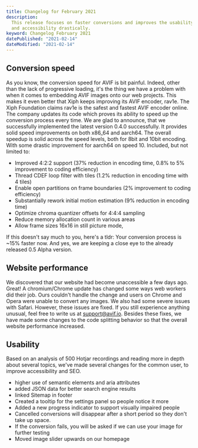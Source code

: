 ```yaml
---
title: Changelog for February 2021
description:
  This release focuses on faster conversions and improves the usability
  and accessibility drastically.
keyword: Changelog February 2021
datePublished: "2021-02-14"
dateModified: "2021-02-14"
---
```


## Conversion speed

As you know, the conversion speed for AVIF is bit painful. Indeed, other than the lack of progressive loading, it's the thing we have a problem with when it comes to embedding AVIF images onto our web projects. This makes it even better that Xiph keeps improving its AVIF encoder, rav1e. The Xiph Foundation claims rav1e is the safest and fastest AVIF encoder online. The company updates its code which proves its ability to speed up the conversion process every time. We are glad to announce, that we successfully implemented the latest version 0.4.0 successfully. It provides solid speed improvements on both x86_64 and aarch64\. The overall speedup is solid across the speed levels, both for 8bit and 10bit encoding. With some drastic improvement for aarch64 on speed 10\. Included, but not limited to:

- Improved 4:2:2 support (37% reduction in encoding time, 0.8% to 5% improvement to coding efficiency)
- Thread CDEF loop filter with tiles (1.2% reduction in encoding time with 4 tiles)
- Enable open partitions on frame boundaries (2% improvement to coding efficiency)
- Substantially rework initial motion estimation (9% reduction in encoding time)
- Optimize chroma quantizer offsets for 4:4:4 sampling
- Reduce memory allocation count in various areas
- Allow frame sizes 16x16 in still picture mode,

If this doesn't say much to you, here's a tldr: Your conversion process is ~15% faster now. And yes, we are keeping a close eye to the already released 0.5 Alpha version.

## Website performance

We discovered that our website had become unaccessible a few days ago. Great! A chromium/Chrome update has changed some ways web workers did their job. Ours couldn't handle the change and users on Chrome and Opera were unable to convert any images. We also had some severe issues with Safari. However, these issues are fixed. If you still experience anything unusual, feel free to write us at support@avif.io. Besides these fixes, we have made some changes to the code splitting behavior so that the overall website performance increased.

## Usability

Based on an analysis of 500 Hotjar recordings and reading more in depth about several topics, we've made several changes for the common user, to improve accessibility and SEO.

- higher use of semantic elements and aria attributes
- added JSON data for better search engine results
- linked Sitemap in footer
- Created a tooltip for the settings panel so people notice it more
- Added a new progress indicator to support visually impaired people
- Cancelled conversions will disappear after a short period so they don't take up space.
- If the conversion fails, you will be asked if we can use your image for further testing
- Moved image slider upwards on our homepage

